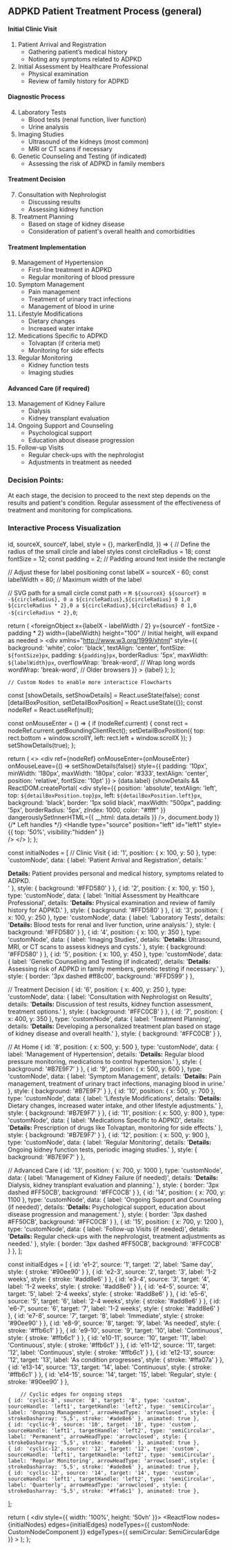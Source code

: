 ## ADPKD Patient Treatment Process (general)
 
#### Initial Clinic Visit
1) Patient Arrival and Registration
    - Gathering patient’s medical history
    - Noting any symptoms related to ADPKD
2) Initial Assessment by Healthcare Professional
    - Physical examination
    - Review of family history for ADPKD

#### Diagnostic Process
4) Laboratory Tests
    - Blood tests (renal function, liver function)
    - Urine analysis
5) Imaging Studies
    - Ultrasound of the kidneys (most common)
    - MRI or CT scans if necessary
6) Genetic Counseling and Testing (if indicated)
    - Assessing the risk of ADPKD in family members

#### Treatment Decision
7) Consultation with Nephrologist
   * Discussing results
   * Assessing kidney function
8) Treatment Planning
    - Based on stage of kidney disease
    - Consideration of patient's overall health and comorbidities

#### Treatment Implementation
9) Management of Hypertension
    - First-line treatment in ADPKD
    - Regular monitoring of blood pressure
10) Symptom Management
    - Pain management
    - Treatment of urinary tract infections
    - Management of blood in urine
11) Lifestyle Modifications
    - Dietary changes
    - Increased water intake
12) Medications Specific to ADPKD
    - Tolvaptan (if criteria met)
    - Monitoring for side effects
12) Regular Monitoring
    - Kidney function tests
    - Imaging studies

#### Advanced Care (if required)
13) Management of Kidney Failure
    - Dialysis
    - Kidney transplant evaluation
14) Ongoing Support and Counseling
    - Psychological support
    - Education about disease progression
15) Follow-up Visits
    - Regular check-ups with the nephrologist
    - Adjustments in treatment as needed

### Decision Points:
At each stage, the decision to proceed to the next step depends on the results and patient's condition.
Regular assessment of the effectiveness of treatment and monitoring for complications.

### Interactive Process Visualization
####


  id,
  sourceX,
  sourceY,
  label,
  style = {},
  markerEndId,
}) => {
  // Define the radius of the small circle and label styles
  const circleRadius = 18;
  const fontSize = 12;
  const padding = 2; // Padding around text inside the rectangle

  // Adjust these for label positioning
  const labelX = sourceX - 60;
  const labelWidth = 80; // Maximum width of the label

  // SVG path for a small circle
  const path = `M ${sourceX} ${sourceY}
                m -${circleRadius}, 0
                a ${circleRadius},${circleRadius} 0 1,0 ${circleRadius * 2},0
                a ${circleRadius},${circleRadius} 0 1,0 -${circleRadius * 2},0`;

  return (
    <g>
      <path
        id={id}
        style={style}
        className="react-flow__edge-path"
        d={path}
        markerEnd={markerEndId}
      />
      <foreignObject
        x={labelX - labelWidth / 2}
        y={sourceY - fontSize - padding * 2}
        width={labelWidth}
        height="100" // Initial height, will expand as needed
      >
        <div
          xmlns="http://www.w3.org/1999/xhtml"
          style={{
            background: 'white',
            color: 'black',
            textAlign: 'center',
            fontSize: `${fontSize}px`,
            padding: `${padding}px`,
            borderRadius: '5px',
            maxWidth: `${labelWidth}px`,
            overflowWrap: 'break-word', // Wrap long words
            wordWrap: 'break-word', // Older browsers
          }}
        >
          {label}
        </div>
      </foreignObject>
    </g>
  );
};


    // Custom Nodes to enable more interactice Flowcharts
  const [showDetails, setShowDetails] = React.useState(false);
  const [detailBoxPosition, setDetailBoxPosition] = React.useState({});
  const nodeRef = React.useRef(null);

  const onMouseEnter = () => {
    if (nodeRef.current) {
      const rect = nodeRef.current.getBoundingClientRect();
      setDetailBoxPosition({ top: rect.bottom + window.scrollY, left: rect.left + window.scrollX });
    }
    setShowDetails(true);
  };

  return  (
    <>
    <Handle type="target" position={Position.Top} id="a" />
        <div
        ref={nodeRef}
        onMouseEnter={onMouseEnter}
        onMouseLeave={() => setShowDetails(false)}
        style={{ 
            padding: '10px', 
            minWidth: '180px',
            maxWidth: '180px',
            color: '#333', 
            textAlign: 'center',
            position: 'relative',
            fontSize: '10pt'
        }}
        >
        {data.label}
        {showDetails && ReactDOM.createPortal(
            <div style={{ 
            position: 'absolute', 
            textAlign: 'left', 
            top: `${detailBoxPosition.top}px`, 
            left: `${detailBoxPosition.left}px`, 
            background: 'black', 
            border: '1px solid black', 
            maxWidth: "500px",
            padding: '5px', 
            borderRadius: '5px', 
            zIndex: 1000, 
            color: "#ffff" 
            }}
            dangerouslySetInnerHTML={{ __html: data.details }}
            />,
            document.body
        )}
        </div>
        <Handle type="source" position={Position.Bottom} id="b" />
        {/* Left handles */}
        <Handle
            type="source"
            position="left"
            id="left1"
            style={{ top: '50%', visibility:"hidden" }}  
        />
    </>
  );
};

const initialNodes = [
  // Clinic Visit
  {
    id: '1',
    position: { x: 100, y: 50 },
    type: 'customNode',
    data: { 
      label: 'Patient Arrival and Registration',
      details: '<div> <b>Details:</b> Patient provides personal and medical history, symptoms related to ADPKD. </div>'
    },
    style: { background: '#FFD580' }
  },
  {
    id: '2',
    position: { x: 100, y: 150 },
    type: 'customNode',
    data: {
      label: 'Initial Assessment by Healthcare Professional',
      details: '<b>Details:</b> Physical examination and review of family history for ADPKD.'
    },
    style: { background: '#FFD580' }
  },
  {
    id: '3',
    position: { x: 100, y: 250 },
    type: 'customNode',
    data: {
      label: 'Laboratory Tests',
      details: '<b>Details:</b> Blood tests for renal and liver function, urine analysis.'
    },
    style: { background: '#FFD580' }
  },
  {
    id: '4',
    position: { x: 100, y: 350 },
    type: 'customNode',
    data: {
      label: 'Imaging Studies',
      details: '<b>Details:</b> Ultrasound, MRI, or CT scans to assess kidneys and cysts.'
    },
    style: { background: '#FFD580' }
  },
  {
    id: '5',
    position: { x: 100, y: 450 },
    type: 'customNode',
    data: {
      label: 'Genetic Counseling and Testing (if indicated)',
      details: '<b>Details:</b> Assessing risk of ADPKD in family members, genetic testing if necessary.'
    },
    style: { border: '3px dashed #ff8c00', background: '#FFD599' }
  },

  // Treatment Decision
  {
    id: '6',
    position: { x: 400, y: 250 },
    type: 'customNode',
    data: {
      label: 'Consultation with Nephrologist on Results',
      details: '<b>Details:</b> Discussion of test results, kidney function assessment, treatment options.'
    },
    style: { background: '#FFC0CB' }
  },
  {
    id: '7',
    position: { x: 400, y: 350 },
    type: 'customNode',
    data: {
      label: 'Treatment Planning',
      details: '<b>Details:</b> Developing a personalized treatment plan based on stage of kidney disease and overall health.'
    },
    style: { background: '#FFC0CB' }
  },

  // At Home
  {
    id: '8',
    position: { x: 500, y: 500 },
    type: 'customNode',
    data: {
      label: 'Management of Hypertension',
      details: '<b>Details:</b> Regular blood pressure monitoring, medications to control hypertension.'
    },
    style: { background: '#B7E9F7' }
  },
  {
    id: '9',
    position: { x: 500, y: 600 },
    type: 'customNode',
    data: {
      label: 'Symptom Management',
      details: '<b>Details:</b> Pain management, treatment of urinary tract infections, managing blood in urine.'
    },
    style: { background: '#B7E9F7' }
  },
  {
    id: '10',
    position: { x: 500, y: 700 },
    type: 'customNode',
    data: {
      label: 'Lifestyle Modifications',
      details: '<b>Details:</b> Dietary changes, increased water intake, and other lifestyle adjustments.'
    },
    style: { background: '#B7E9F7' }
  },
  {
    id: '11',
    position: { x: 500, y: 800 },
    type: 'customNode',
    data: {
      label: 'Medications Specific to ADPKD',
      details: '<b>Details:</b> Prescription of drugs like Tolvaptan, monitoring for side effects.'
    },
    style: { background: '#B7E9F7' }
  },
  {
    id: '12',
    position: { x: 500, y: 900 },
    type: 'customNode',
    data: {
      label: 'Regular Monitoring',
      details: '<b>Details:</b> Ongoing kidney function tests, periodic imaging studies.'
    },
    style: { background: '#B7E9F7' }
  },

  // Advanced Care
  {
    id: '13',
    position: { x: 700, y: 1000 },
    type: 'customNode',
    data: {
      label: 'Management of Kidney Failure (if needed)',
      details: '<b>Details:</b> Dialysis, kidney transplant evaluation and planning.'
    },
    style: { border: '3px dashed #FF50CB', background: '#FFC0CB' }
  },
  {
    id: '14',
    position: { x: 700, y: 1100 },
    type: 'customNode',
    data: {
      label: 'Ongoing Support and Counseling (if needed)',
      details: '<b>Details:</b> Psychological support, education about disease progression and management.'
    },
    style: { border: '3px dashed #FF50CB', background: '#FFC0CB' }
  },
  {
    id: '15',
    position: { x: 700, y: 1200 },
    type: 'customNode',
    data: {
      label: 'Follow-up Visits (if needed)',
      details: '<b>Details:</b> Regular check-ups with the nephrologist, treatment adjustments as needed.'
    },
    style: { border: '3px dashed #FF50CB', background: '#FFC0CB' }
  },
];


const initialEdges = [
    { id: 'e1-2', source: '1', target: '2', label: 'Same day', style: { stroke: '#90ee90' } },
    { id: 'e2-3', source: '2', target: '3', label: '1-2 weeks', style: { stroke: '#add8e6' } },
    { id: 'e3-4', source: '3', target: '4', label: '1-2 weeks', style: { stroke: '#add8e6' } },
    { id: 'e4-5', source: '4', target: '5', label: '2-4 weeks', style: { stroke: '#add8e6' } },
    { id: 'e5-6', source: '5', target: '6', label: '2-4 weeks', style: { stroke: '#add8e6' } },
    { id: 'e6-7', source: '6', target: '7', label: '1-2 weeks', style: { stroke: '#add8e6' } },
    { id: 'e7-8', source: '7', target: '8', label: 'Immediate', style: { stroke: '#90ee90' } },
    { id: 'e8-9', source: '8', target: '9', label: 'As needed', style: { stroke: '#ffb6c1' } },
    { id: 'e9-10', source: '9', target: '10', label: 'Continuous', style: { stroke: '#ffb6c1' } },
    { id: 'e10-11', source: '10', target: '11', label: 'Continuous', style: { stroke: '#ffb6c1' } },
    { id: 'e11-12', source: '11', target: '12', label: 'Continuous', style: { stroke: '#ffb6c1' } },
    { id: 'e12-13', source: '12', target: '13', label: 'As condition progresses', style: { stroke: '#ffa07a' } },
    { id: 'e13-14', source: '13', target: '14', label: 'Continuous', style: { stroke: '#ffb6c1' } },
    { id: 'e14-15', source: '14', target: '15', label: 'Regular', style: { stroke: '#90ee90' } },

        // Cyclic edges for ongoing steps
    { id: 'cyclic-8', source: '8', target: '8', type: 'custom', sourceHandle: 'left1', targetHandle: 'left2', type: 'semiCircular', label: 'Ongoing Management', arrowHeadType: 'arrowclosed', style: { strokeDasharray: '5,5', stroke: '#ade8e6' }, animated: true },
    { id: 'cyclic-9', source: '10', target: '10', type: 'custom', sourceHandle: 'left1', targetHandle: 'left2', type: 'semiCircular', label: 'Permanent', arrowHeadType: 'arrowclosed', style: { strokeDasharray: '5,5', stroke: '#ade8e6' }, animated: true },
    { id: 'cyclic-12', source: '12', target: '12', type: 'custom', sourceHandle: 'left1', targetHandle: 'left2', type: 'semiCircular', label: 'Regular Monitoring', arrowHeadType: 'arrowclosed', style: { strokeDasharray: '5,5', stroke: '#ade8e6' }, animated: true },
    { id: 'cyclic-12', source: '14', target: '14', type: 'custom', sourceHandle: 'left1', targetHandle: 'left2', type: 'semiCircular', label: 'Quarterly', arrowHeadType: 'arrowclosed', style: { strokeDasharray: '5,5', stroke: '#ffa6c1' }, animated: true },
  ];

  return (
    <div style={{ width: '100%', height: '50vh' }}>
      <ReactFlow 
        nodes={initialNodes} 
        edges={initialEdges} 
        nodeTypes={{ customNode: CustomNodeComponent }}
        edgeTypes={{ semiCircular: SemiCircularEdge }}
      >
        <Background color="#aaa" gap={16} />
      </ReactFlow>
    </div>
  );
};


<Flow />
